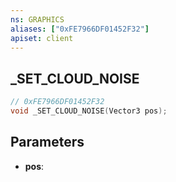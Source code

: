 ```yaml
---
ns: GRAPHICS
aliases: ["0xFE7966DF01452F32"]
apiset: client
---
```

## _SET_CLOUD_NOISE

```c
// 0xFE7966DF01452F32
void _SET_CLOUD_NOISE(Vector3 pos);
```


## Parameters
* **pos**: